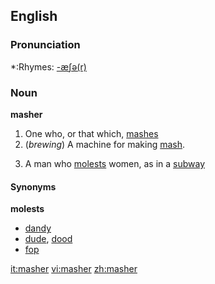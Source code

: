 ==English==

===Pronunciation===
*:Rhymes: [[Rhymes:English:-æʃə(r)|-æʃə(r)]]

===Noun===
'''masher'''

#One who, or that which, [[mashes]]
#(''brewing'') A machine for making [[mash]].
#{{obsolete}} A man who [[molest]]s women, as in a [[subway]]

====Synonyms====
<!-- '''mashes''' -->

'''molests'''
*[[dandy]]
*[[dude]], [[dood]]
*[[fop]]

[[it:masher]]
[[vi:masher]]
[[zh:masher]]
